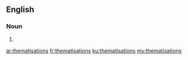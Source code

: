 ==English==

===Noun===
{{head|en|noun plural form}}

# {{plural of|thematisation|lang=en}}

[[ar:thematisations]]
[[fr:thematisations]]
[[ku:thematisations]]
[[my:thematisations]]